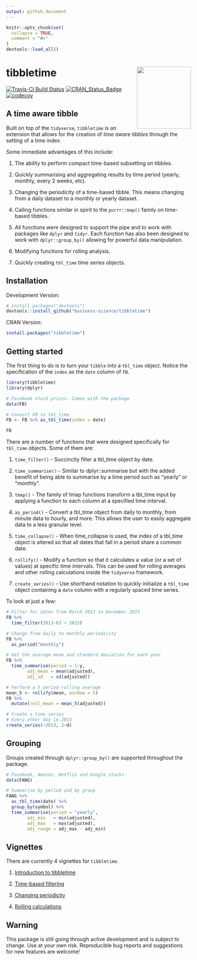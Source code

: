 ```yaml
---
output: github_document
---
```


<!-- README.md is generated from README.Rmd. Please edit that file -->

```r
knitr::opts_chunk$set(
  collapse = TRUE,
  comment = "#>"
)
devtools::load_all()
```

# tibbletime <img src="man/figures/tibbletime-logo.png" width="147" height="170" align="right" />

[![Travis-CI Build Status](https://travis-ci.org/business-science/tibbletime.svg?branch=master)](https://travis-ci.org/business-science/tibbletime.svg?branch=master)
[![CRAN_Status_Badge](http://www.r-pkg.org/badges/version/tibbletime)](https://cran.r-project.org/package=tibbletime)
[![codecov](https://codecov.io/gh/business-science/tibbletime/branch/master/graph/badge.svg)](https://codecov.io/gh/business-science/tibbletime)

## A time aware tibble

Built on top of the `tidyverse`, `tibbletime` is an extension
that allows for the creation of _time aware tibbles_ through the setting of 
a time index. 

Some immediate advantages of this include: 

1) The ability to perform compact time-based subsetting on tibbles.

2) Quickly summarising and aggregating results by time period
(yearly, monthly, every 2 weeks, etc).

3) Changing the periodicity of a time-based tibble. This means changing 
from a daily dataset to a monthly or yearly dataset.

4) Calling functions similar in spirit to the `purrr::map()` family 
on time-based tibbles.

5) All functions were designed to support the pipe and to work with packages
like `dplyr` and `tidyr`. Each function has also been designed to work with
`dplyr::group_by()` allowing for powerful data manipulation.

6) Modifying functions for rolling analysis.

7) Quickly creating `tbl_time` time series objects.

## Installation

Development Version:

``` r
# install.packages("devtools")
devtools::install_github("business-science/tibbletime")
```

CRAN Version: 

```r
install.packages("tibbletime")
```

## Getting started

The first thing to do is to turn your `tibble` into a `tbl_time` object.
Notice the specification of the `index` as the `date` column of `FB`.

```r
library(tibbletime)
library(dplyr)

# Facebook stock prices. Comes with the package
data(FB)

# Convert FB to tbl_time
FB <- FB %>% as_tbl_time(index = date)

FB
```

There are a number of functions that were designed specifically for `tbl_time`
objects. Some of them are:

1) `time_filter()` - Succinctly filter a tbl_time object by date.

2) `time_summarise()` - Similar to dplyr::summarise but with the added benefit 
of being able to summarise by a time period such as "yearly" or "monthly".

3) `tmap()` - The family of tmap functions transform a tbl_time input by applying a 
function to each column at a specified time interval.

4) `as_period()` - Convert a tbl_time object from daily to monthly, 
from minute data to hourly, and more. This allows the user to easily 
aggregate data to a less granular level.

5) `time_collapse()` - When time_collapse is used, the index of a tbl_time object 
is altered so that all dates that fall in a period share a common date.

6) `rollify()` - Modify a function so that it calculates a value 
(or a set of values) at specific time intervals. This can be used for rolling
averages and other rolling calculations inside the `tidyverse` framework.

7) `create_series()` - Use shorthand notation to quickly 
initialize a `tbl_time` object containing a `date` column 
with a regularly spaced time series.

To look at just a few:

```r
# Filter for dates from March 2013 to December 2015
FB %>% 
  time_filter(2013-03 ~ 2015)

# Change from daily to monthly periodicity
FB %>% 
  as_period("monthly")

# Get the average mean and standard deviation for each year
FB %>%
  time_summarise(period = 1~y,
        adj_mean = mean(adjusted),
        adj_sd   = sd(adjusted))

# Perform a 5 period rolling average
mean_5 <- rollify(mean, window = 5)
FB %>%
  mutate(roll_mean = mean_5(adjusted))

# Create a time series
# Every other day in 2013
create_series(~2013, 2~d)
```

## Grouping

Groups created through `dplyr::group_by()` are supported throughout the package.

```r
# Facebook, Amazon, Netflix and Google stocks
data(FANG)

# Summarise by period and by group
FANG %>% 
  as_tbl_time(date) %>%
  group_by(symbol) %>%
  time_summarise(period = "yearly",
        adj_min   = min(adjusted),
        adj_max   = max(adjusted),
        adj_range = adj_max - adj_min)
```

## Vignettes

There are currently 4 vignettes for `tibbletime`.

1) [Introduction to tibbletime](https://business-science.github.io/tibbletime/articles/TT-00-intro-to-tibbletime.html)

2) [Time-based filtering](https://business-science.github.io/tibbletime/articles/TT-01-time-based-filtering.html)

3) [Changing periodicity](https://business-science.github.io/tibbletime/articles/TT-02-changing-time-periods.html)

4) [Rolling calculations](https://business-science.github.io/tibbletime/articles/TT-03-rollify-for-rolling-analysis.html)

## Warning

This package is still going through active development and is subject to change. Use at your own risk. Reproducible bug reports and suggestions for new features are welcome!
